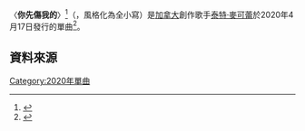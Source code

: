 {{noteTA
|G1=Music
|G2=Show
}}
{{Infobox song
| name       = 你先傷我的
| original_name = {{lang|en|"You Broke Me First"}}
| type       = single
| cover      = You Broke Me First by Tate McRae.png
| caption    = 
| artist     = [[泰特·麥可蕾|泰特·麥可蕾]]
| album      = 
| released   = {{start date|2020|04|17}}
| recorded   = 
| genre      = [[流行_(音樂類型)|流行]]
| length     = {{duration|m=2|s=49}}
| label      = [[RCA唱片|RCA]]
| writer     = {{hlist|{{le|布萊克·哈納奇|Blake Harnage}}|[[泰特·麥可蕾|泰特·麥可蕾]]|Victoria Zaro}}
| producer   = 布雷克·哈納奇
| chronology = [[泰特·麥可蕾|泰特·麥可蕾]]
| prev_title = Boys Ain't Shit
| prev_year  = 2020
| next_title = Vicious
| next_year  = 2020
| misc       = {{External music video|{{YouTube|AG-erEMhumc|〈你先傷我的〉}}}}
}}
〈'''你先傷我的'''〉<ref>{{cite AV media |title=泰特麥可蕾 Tate McRae / 你先傷我的 You Broke Me First (中字MV) |url=https://www.youtube.com/watch?v=jU5yZlJ70Rg |language=zh |deadurl=no |date=2020-09-15 |accessdate=2021-02-05 |publisher=台灣索尼音樂 Sony Music Taiwan YouTube 頻道 |archiveurl=https://web.archive.org/web/20210205043640/https://www.youtube.com/watch?v=jU5yZlJ70Rg |archivedate=2021-02-05 }}</ref>（{{lang-en|"You Broke Me First"}}，風格化為全小寫）是[[加拿大|加拿大]]創作歌手[[泰特·麥可蕾|泰特·麥可蕾]]於2020年4月17日發行的單曲<ref>{{Cite web|date=2020-10-09|title=Gryffin offers faultless house rendering of Tate McRae's 'you broke me first'|url=https://dancingastronaut.com/2020/10/gryffin-offers-faultless-house-rendering-of-tate-mcraes-you-broke-me-first/|access-date=2020-10-22|website=Dancing Astronaut|archive-date=2020-10-31|archive-url=https://web.archive.org/web/20201031132357/https://dancingastronaut.com/2020/10/gryffin-offers-faultless-house-rendering-of-tate-mcraes-you-broke-me-first/}}</ref>。

== 資料來源 ==
{{reflist}}

{{Authority control}}
[[Category:2020年單曲|Category:2020年單曲]]